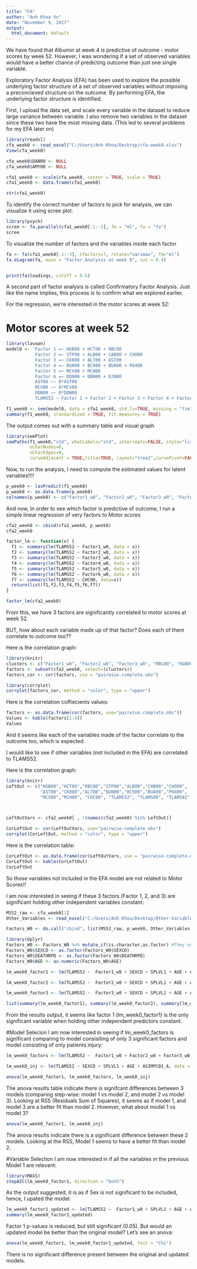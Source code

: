 ```yaml
---
title: "FA"
author: "Anh Khoa Vo"
date: "November 9, 2017"
output:
  html_document: default
---
```


We have found that Albumin at week 4 is predictive of outcome - motor scores by week 52. However, I was wondering if a set of observed variables would have a better chance of predicting outcome than just one single variable. 


Exploratory Factor Analysis (EFA) has been used to explore the possible underlying factor structure of a set of observed variables without imposing a preconcieved structure on the outcome. By performing EFA, the underlying factor structure is identified. 

First, I upload the data set, and scale every variable in the dataset to reduce large variance between variable. I also remove two variables in the dataset since these two have the most missing data. (This led to several problems for my EFA later on) 

```r
library(readxl)
cfa_week0 <- read_excel("C:/Users/Anh Khoa/Desktop/cfa-week0.xlsx")
View(cfa_week0)

cfa_week0$DAN00 <- NULL
cfa_week0$AMY00 <- NULL

cfa1_week0 <- scale(cfa_week0, center = TRUE, scale = TRUE)
cfa1_week0 <- data.frame(cfa1_week0)

str(cfa1_week0)
```

To identify the correct number of factors to pick for analysis, we can visualize it using scree plot. 

```r
library(psych)
scree <- fa.parallel(cfa1_week0[-1:-3], fm = "ml", fa = "fa")
scree
```

To visualize the number of factors and the variables inside each factor 

```r
fa <- fa(cfa1_week0[-1:-3], nfactors=7, rotate="varimax", fm="ml")
fa.diagram(fa, main = "Factor Analysis at week 0", cut = 0.4)


print(fa$loadings, cutoff = 0.5)
```

A second part of factor analysis is called Confirmatory Factor Analysis. Just like the name implies, this process is to confirm what we explored earlier. 

For the regression, we're interested in the motor scores at week 52: 

# Motor scores at week 52

```r
library(lavaan)
model0 <- 'Factor 1 =~ HGB00 + HCT00 + RBC00 
           Factor 2 =~ STP00 + ALB00 + CAB00 + CHO00
           Factor 3 =~ CK000 + ALT00 + AST00
           Factor 4 =~ BUN00 + BC900 + BUA00 + P0400
           Factor 5 =~ MCV00 + MCH00
           Factor 6 =~ DDN00 + DBN00 + DJN00
           AST00 ~~ 0*AST00
           MCV00 ~~ 0*MCV00
           DDN00 ~~ 0*DDN00
           TLAMS52 ~ Factor 1 + Factor 2 + Factor 3 + Factor 4 + Factor 5 + Factor 6'

f1_week0 <- sem(model0, data = cfa1_week0, std.lv=TRUE, missing = "fiml")
summary(f1_week0, standardized = TRUE, fit.measures = TRUE)

```

The output comes out with a summary table and visual graph 

```r
library(semPlot)
semPaths(f1_week0,"std", whatLabels="std", intercepts=FALSE, style="lisrel", residuals = FALSE,
         nCharNodes=0, 
         nCharEdges=0,
         curveAdjacent = TRUE,title=TRUE, layout="tree2",curvePivot=FALSE)
```

Now, to run the analysis, I need to compute the estimated values for latent variables!!!! 

```r
p_week0 <- lavPredict(f1_week0)
p_week0 <- as.data.frame(p_week0)
colnames(p_week0) <- c("Factor1_w0", "Factor2_w0", "Factor3_w0", "Factor4_w0", "Factor5_w0", "Factor6_w0")

```

And now, In order to see which factor is predictive of outcome, I run a simple linear regression of very factors to Motor scores

```r
cfa2_week0 <- cbind(cfa1_week0, p_week0)
cfa2_week0
```


```r
factor_lm <- function(x) {
  f1 <- summary(lm(TLAMS52 ~ Factor1_w0, data = x))
  f2 <- summary(lm(TLAMS52 ~ Factor2_w0, data = x))
  f3 <- summary(lm(TLAMS52 ~ Factor3_w0, data = x))
  f4 <- summary(lm(TLAMS52 ~ Factor4_w0, data = x))
  f5 <- summary(lm(TLAMS52 ~ Factor5_w0, data = x))
  f6 <- summary(lm(TLAMS52 ~ Factor6_w0, data = x))
  f7 <- summary(lm(TLAMS52 ~ CHC00, data=x))
  return(list(f1,f2,f3,f4,f5,f6,f7))
}

factor_lm(cfa2_week0)
```
From this, we have 3 factors are significantly correlated to motor scores at week 52.

BUT, how about each variable made up of that factor? Does each of them correlate to outcome too??



Here is the correlation graph:
```r
library(knitr)
clusters <- c("Factor1_w0", "Factor2_w0", "Factor3_w0", "RBC00", "HGB00", "HCT00", "STP00", "ALB00", "CAB00", "CHO00", "CHC00", "AST00", "ALT00", "CK000")
factors <- subset(cfa2_week0, select=(clusters))
factors_cor <- cor(factors, use = "pairwise.complete.obs")

library(corrplot)
corrplot(factors_cor, method = "color", type = "upper")

```

Here is the correlation coffiecients values:

```r
factors <- as.data.frame(cor(factors, use="pairwise.complete.obs"))
Values <- kable(factors[1:4])
Values
```


And it seems like each of the variables made of the factor correlate to the outcome too, which is expected. 

I would like to see if other variables (not included in the EFA) are correlated to TLAMS52. 

Here is the correlation graph:
```r
library(knitr)
LeftOut <- c("HGB00","HCT00","RBC00","STP00","ALB00","CAB00","CHO00",
             "AST00","CK000","ALT00","BUN00","BC900","BUA00","P0400",
             "MCV00","MCH00", "CHC00", "TLAMS52", "TLAMS00", "TLAMS01")



LeftOutVars <- cfa2_week0[ , !(names(cfa2_week0) %in% LeftOut)]

CorLeftOut <- cor(LeftOutVars, use="pairwise.complete.obs")
corrplot(CorLeftOut, method = "color", type = "upper")

```

Here is the correlation table: 
```r
CorLeftOut <- as.data.frame(cor(LeftOutVars, use = "pairwise.complete.obs"))
CorLeftOut <- kable(CorLeftOut)
CorLeftOut
```

So those variables not included in the EFA model are not related to Motor Scores!! 

I am now interested in seeing if these 3 factors (Factor 1, 2, and 3) are significant holding other independent variables constant: 
```r
MS52_raw <- cfa_week0[1]
Other_Variables <- read_excel("C:/Users/Anh Khoa/Desktop/Other-Variables.xlsx")

Factors_W0 <- do.call("cbind", list(MS52_raw, p_week0, Other_Variables))

library(dplyr)
Factors_W0 <- Factors_W0 %>% mutate_if(is.character,as.factor) #They only take factor values
Factors_W0$SEXCD <- as.factor(Factors_W0$SEXCD) 
Factors_W0$DEATHRPD <- as.factor(Factors_W0$DEATHRPD)
Factors_W0$AGE <- as.numeric(Factors_W0$AGE)

```


```r
lm_week0_factor1 <- lm(TLAMS52 ~  Factor1_w0 + SEXCD + SPLVL1 + AGE + ASIMPC01_A, data = Factors_W0)

lm_week0_factor2 <- lm(TLAMS52 ~  Factor2_w0 + SEXCD + SPLVL1 + AGE + ASIMPC01_A, data = Factors_W0)

lm_week0_factor3 <- lm(TLAMS52 ~  Factor3_w0 + SEXCD + SPLVL1 + AGE + ASIMPC01_A, data = Factors_W0)

list(summary(lm_week0_factor1), summary(lm_week0_factor2), summary(lm_week0_factor3))
```

From the results output, it seems like factor 1 (lm_week0_factor1) is the only significant variable when holding other independent predictors constant. 

#Model Selecion
I am now interested in seeing if lm_week0_factors is significant comparing to model consisiting of only 3 significant factors and model consisting of only patients injury: 

```r
lm_week0_factors <- lm(TLAMS52 ~  Factor1_w0 + Factor2_w0 + Factor3_w0, data = Factors_W0)

lm_week0_inj <- lm(TLAMS52 ~ SEXCD + SPLVL1 + AGE + ASIMPC01_A, data = Factors_W0)

anova(lm_week0_factor1, lm_week0_factors, lm_week0_inj)
```

The anova results table indicate there is signifcant differences between 3 models (comparing step-wise: model 1 vs model 2, and model 2 vs model 3). Looking at RSS (Residuals Sum of Squares), it seems as if model 1, and model 3 are a better fit than model 2. However, what about model 1 vs model 3?

```r
anova(lm_week0_factor1, lm_week0_inj)

```

The anova results indicate there is a significant difference between these 2 models. Looking at the RSS, Model 1 seems to have a better fit than model 2. 

#Variable Selection
I am now interested in if all the variables in the previous Model 1 are relevant: 

```r
library(MASS)
stepAIC(lm_week0_factor1, direction = "both")
```

As the output suggested, it is as if Sex is not significant to be included, hence, I upated the model: 

```r
lm_week0_factor1_updated <- lm(TLAMS52 ~  Factor1_w0 + SPLVL1 + AGE + ASIMPC01_A, data = Factors_W0)
summary(lm_week0_factor1_updated)
```

Factor 1 p-values is reduced, but still significant (0.05). But would an updated model be better than the original model? Let's see an anova: 

```r
anova(lm_week0_factor1, lm_week0_factor1_updated, test = "Chi")
```

There is no significant difference present between the original and updated models.
